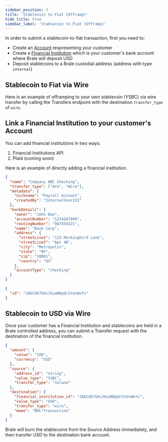 ```yaml
---
sidebar_position: 3
title: 'Stablecoin to Fiat (Offramp)'
hide_title: true
sidebar_label: 'Stablecoin to Fiat (Offramp)'
---
```


<Intro
  heading="Stablecoin to Fiat (Offramp)"
  subheading="Brale makes it easy for you and your customers to convert stablecoins into USD via wire transfer or ACH."
/>

In order to submit a stablecoin-to-fiat transaction, first you need to:

- Create an [Account](/docs/key-concepts/accounts) respresenting your customer
- Create a [Financial Institution](/docs/key-concepts/financial-institutions) which is your customer's bank account where Brale will deposit USD
- Deposit stablecoins to a Brale custodial address (address with type `internal`)

## Stablecoin to Fiat via Wire

Here is an example of offramping to your own stablecoin (YSBC) via wire transfer by calling the Transfers endpoint with the destination `transfer_type` of `wire`.

## Link a Financial Institution to your customer's Account

You can add financial institutions in two ways:

1. Financial Institutions API
2. Plaid (coming soon)

Here is an example of directly adding a financial institution.

<HTTPMethod
  method="POST"
  endpoint="https://api.brale.xyz/accounts/account_id/financial-institutions/external"
/>

```json title="Request" showLineNumbers
{
  "name": "Company ABC Checking",
  "transfer_type": ["Ach", "Wire"],
  "metadata": {
    "nickname": "Payroll Account",
    "createdBy": "InternalUser123"
  },
  "bankDetails": {
    "owner": "John Doe",
    "accountNumber": "1234567890",
    "routingNumber": "987654321",
    "name": "Bank Corp",
    "address": {
      "streetLine1": "123 Mockingbird Lane",
      "streetLine2": "Apt 4B",
      "city": "Metropolis",
      "state": "NY",
      "zip": "10001",
      "country": "US"
    },
    "accountType": "checking"
  }
}
```

```json title="Response" showLineNumbers
{
  "id": "2AbCdEfGHiJkLmN0pQrStUvWxYz"
}
```

## Stablecoin to USD via Wire

Once your customer has a Financial Institution and stablecoins are held in a Brale controlled address, you can submit a Transfer request with the destination of the financial institution.

<HTTPMethod method="POST" endpoint="https://api.brale.xyz/accounts/account_id/transfers" />

```json title="Request" showLineNumbers
{
  "amount": {
    "value": "100",
    "currency": "USD"
  },
  "source": {
    "address_id": "string",
    "value_type": "YSBC",
    "transfer_type": "Solana"
  },
  "destination": {
    "financial_institution_id": "2AbCdEfGHiJkLmN0pQrStUvWxYz",
    "value_type": "USD",
    "transfer_type": "wire",
    "memo": "BRL*Transaction"
  }
}
```

Brale will burn the stablecoins from the Source Address immediately, and then transfer USD to the destination bank account.
